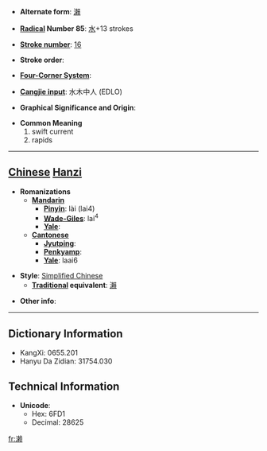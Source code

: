 * '''Alternate form''': [[瀨]]

* '''[[Wiktionary:Chinese radical index| Radical]] Number 85''': [[Wiktionary:Chinese radical index 水|水]]+13 strokes

* '''[[Wiktionary:Chinese total strokes index|Stroke number]]''': [[Wiktionary:Chinese total strokes index 16|16]]

* '''Stroke order''': 

* '''[[Wiktionary:Chinese four corner index|Four-Corner System]]''': 

* '''[[Wiktionary:Chinese Cangjie index|Cangjie input]]''': 水木中人 (EDLO)

* '''Graphical Significance and Origin''': 

* '''Common Meaning'''
*#swift current
*# rapids


----

== [[Chinese]] [[Hanzi]] ==

* '''Romanizations'''
** '''[[Mandarin]]'''
*** '''[[Pinyin]]''': lài (lai4)
*** '''[[Wade-Giles]]''': lai<sup>4</sup>
*** '''[[Yale]]''': 
** '''[[Cantonese]]'''
*** '''[[Jyutping]]''':
*** '''[[Penkyamp]]''': 
*** '''[[Yale]]''': laai6

* '''Style''': [[Simplified Chinese]] 
** '''[[Traditional Chinese|Traditional]] equivalent''': [[瀨]]

* '''Other info''': 

----

== Dictionary Information ==

* KangXi: 0655.201
* Hanyu Da Zidian: 31754.030

== Technical Information ==

* '''Unicode''':
** Hex: 6FD1
** Decimal: 28625

[[fr:濑]]